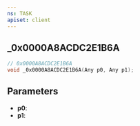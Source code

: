```yaml
---
ns: TASK
apiset: client
---
```

## _0x0000A8ACDC2E1B6A

```c
// 0x0000A8ACDC2E1B6A
void _0x0000A8ACDC2E1B6A(Any p0, Any p1);
```


## Parameters
* **p0**:
* **p1**: